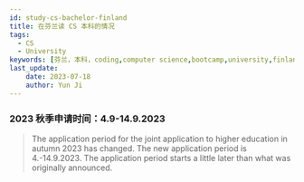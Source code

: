 ```yaml
---
id: study-cs-bachelor-finland
title: 在芬兰读 CS 本科的情况
tags:
  - CS
  - University
keywords: [芬兰，本科，coding,computer science,bootcamp,university,finland,oulu]
last_update: 
    date: 2023-07-18
    author: Yun Ji
---
```


### 2023 秋季申请时间：4.9-14.9.2023

> The application period for the joint application to higher education in autumn 2023 has changed. The new application period is 4.-14.9.2023. The application period starts a little later than what was originally announced.


